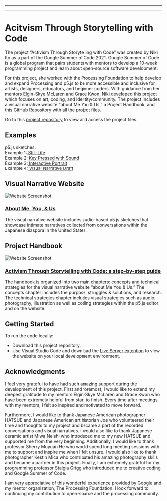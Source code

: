 
---

---
# Acitvism Through Storytelling with Code
The project “Activism Through Storytelling with Code” was created by Niki Ito as a part of the Google Summer of Code 2021. Google Summer of Code is a global program that pairs students with mentors to develop a 10-week programming project and learn about open-source software development.

For this project, she worked with the Processing Foundation to help develop and expand Processing and p5.js to be more accessible and inclusive for artists, designers, educators, and beginner coders. With guidance from her mentors Elgin-Skye McLaren and Grace Kwon, Niki developed this project which focuses on art, coding, and identity/community. The project includes a visual narrative website “about Me You & Us,” a Project Handbook, and this GitHub Repository with all the project files.<br>

Go to this <a href="https://github.com/niki-ito/activism-through-storytelling-with-code" target="_blank">project repository</a> to view and access the project files.
## Examples
p5.js sketches: <br>
Example 1:<a href ="https://niki-ito.github.io/activism-through-storytelling-with-code/example-sketches/example-1.html" target = "_blank"> Still-Life </a><br>
Example 2:<a href ="https://niki-ito.github.io/activism-through-storytelling-with-code/example-sketches/example-2.html" target = "_blank"> Key Pressed with Sound</a><br>
Example 3:<a href ="https://niki-ito.github.io/Artist-Activists-Interactive-Portrait/" target = "_blank"> Interactive Portrait </a><br>
Example 4:<a href ="https://niki-ito.github.io/activism-through-storytelling-with-code/example-sketches/example-4.html" target = "_blank"> Visual Narrative Draft</a><br>

## Visual Narrative Website
![Website Screenshot](https://github.com/niki-ito/activism-through-storytelling-with-code/blob/main/assets/images/handbook/visual-narrative-website.gif)<br>
### <a href = "https://niki-ito.github.io/activism-through-storytelling-with-code/" target = "_blank">About Me, You, & Us</a><br>
The visual narrative website includes audio-based p5.js sketches that showcase intimate narratives collected from conversations within the Japanese diaspora in the United States.

## Project Handbook
![Website Screenshot](https://github.com/niki-ito/activism-through-storytelling-with-code/blob/main/assets/images/handbook/handbook.jpg)<br>
### <a href = "https://niki-ito.github.io/activism-through-storytelling-with-code/handbook/index.html" target = "_blank">Activism Through Storytelling with Code: a step-by-step guide</a><br>
The handbook is organized into two main chapters: concepts and technical strategies for the visual narrative website “about Me You & Us.” The concepts chapter includes the purpose, struggles & solutions, and research. The technical strategies chapter includes visual strategies such as audio, photography, illustration as well as coding strategies within the p5.js editor and on the website. 

## Getting Started
To run the code locally:
- Download this project repository.
- Use Visual Studio Code and download the <a href="https://marketplace.visualstudio.com/items?itemName=ritwickdey.LiveServer">Live Server extention</a> to view the website on your local development environment.

## Acknowledgments
I feel very grateful to have had such amazing support during the development of this project. First and foremost, I would like to extend my deepest gratitude to my mentors Elgin-Skye McLaren and Grace Kwon who have been extremely helpful from start to finish. Every time after meetings with my mentors, I felt so inspired and motivated to move forward. 

Furthermore, I would like to thank Japanese American photographer HATSUE and Japanese American art historian Joe who volunteered their time and thoughts to my project and became a part of the recorded conversations and visual narratives. I would also like to thank Japanese ceramic artist Miwa Neishi who introduced me to my new HATSUE and supported me from the very beginning. Additionally, I would like to thank professor Sherry Muyuan He who would spend long meeting sessions with me to support and inspire me when I felt unsure. I would also like to thank photographer Kestin Mica who contributed his amazing photography skills and became a partner in this project. Finally, I am extremely grateful for my programming professor Stalgia Grigg who introduced me to creative coding and Google Summer of Code.  

I am very appreciative of this wonderful experience provided by Google and my mentor organization, The Processing Foundation. I look forward to continuing my contribution to open-source and the processing community.

  